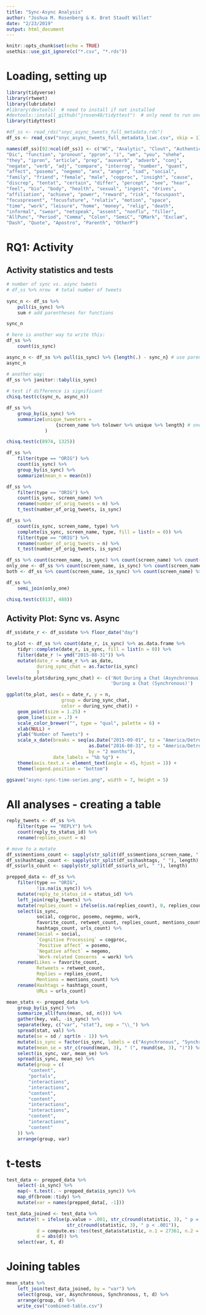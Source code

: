 ```yaml
---
title: "Sync-Async Analysis"
author: "Joshua M. Rosenberg & K. Bret Staudt Willet"
date: "2/23/2019"
output: html_document
---
```


```r
knitr::opts_chunk$set(echo = TRUE)
usethis::use_git_ignore(c("*.csv", "*.rds"))
```

# Loading, setting up

```r
library(tidyverse)
library(rtweet)
library(lubridate)
#library(devtools)  # need to install if not installed
#devtools::install_github("jrosen48/tidyttest")  # only need to run once
library(tidyttest)

#df_ss <- read_rds("snyc_async_tweets_full_metadata.rds")
df_ss <- read_csv("snyc_async_tweets_full_metadata_liwc.csv", skip = 1)

names(df_ss)[92:ncol(df_ss)] <- c("WC", "Analytic", "Clout", "Authentic", "Tone", "WPS", "Sixltr", 
"Dic", "function", "pronoun", "ppron", "i", "we", "you", "shehe", 
"they", "ipron", "article", "prep", "auxverb", "adverb", "conj", 
"negate", "verb", "adj", "compare", "interrog", "number", "quant", 
"affect", "posemo", "negemo", "anx", "anger", "sad", "social", 
"family", "friend", "female", "male", "cogproc", "insight", "cause", 
"discrep", "tentat", "certain", "differ", "percept", "see", "hear", 
"feel", "bio", "body", "health", "sexual", "ingest", "drives", 
"affiliation", "achieve", "power", "reward", "risk", "focuspast", 
"focuspresent", "focusfuture", "relativ", "motion", "space", 
"time", "work", "leisure", "home", "money", "relig", "death", 
"informal", "swear", "netspeak", "assent", "nonflu", "filler", 
"AllPunc", "Period", "Comma", "Colon", "SemiC", "QMark", "Exclam", 
"Dash", "Quote", "Apostro", "Parenth", "OtherP")

```

# RQ1: Activity

## Activity statistics and tests

```r
# number of sync vs. async tweets
# df_ss %>% nrow  # total number of tweets
 
sync_n <- df_ss %>% 
    pull(is_sync) %>%
    sum # add parentheses for functions

sync_n

# here is another way to write this:
df_ss %>% 
    count(is_sync)

async_n <- df_ss %>% pull(is_sync) %>% {length(.) - sync_n} # use parentheses here
async_n

# another way:
df_ss %>% janitor::tabyl(is_sync)
    
# test if difference is significant
chisq.test(c(sync_n, async_n))

df_ss %>% 
    group_by(is_sync) %>% 
    summarize(unique_tweeters =
                  {screen_name %>% tolower %>% unique %>% length} # one way may be to mutate the variable to be formatted the way you need it to before you get to the summarize
              )

chisq.test(c(8974, 1325))

df_ss %>% 
    filter(type == "ORIG") %>% 
    count(is_sync) %>% 
    group_by(is_sync) %>% 
    summarize(mean_n = mean(n))

df_ss %>% 
    filter(type == "ORIG") %>% 
    count(is_sync, screen_name) %>% 
    rename(number_of_orig_tweets = n) %>%  
    t_test(number_of_orig_tweets, is_sync)

df_ss %>% 
    count(is_sync, screen_name, type) %>% 
    complete(is_sync, screen_name, type, fill = list(n = 0)) %>% 
    filter(type == "ORIG") %>% 
    rename(number_of_orig_tweets = n) %>%  
    t_test(number_of_orig_tweets, is_sync)

df_ss %>% count(screen_name, is_sync) %>% count(screen_name) %>% count(n) 
only_one <- df_ss %>% count(screen_name, is_sync) %>% count(screen_name) %>% filter(n == 1)
both <- df_ss %>% count(screen_name, is_sync) %>% count(screen_name) %>% filter(n == 2)

df_ss %>% 
    semi_join(only_one)

chisq.test(c(8137, 488))
```

## Activity Plot: Sync vs. Async

```r
df_ss$date_r <- df_ss$date %>% floor_date("day")

to_plot <- df_ss %>% count(date_r, is_sync) %>% as.data.frame %>%
    tidyr::complete(date_r, is_sync, fill = list(n = 0)) %>%
    filter(date_r != ymd("2015-08-31")) %>%
    mutate(date_r = date_r %>% as_date,
           during_sync_chat = as.factor(is_sync)
           ) 
levels(to_plot$during_sync_chat) <- c('Not During a Chat (Asynchronous)',
                                      'During a Chat (Synchronous)')

ggplot(to_plot, aes(x = date_r, y = n,
                    group = during_sync_chat,
                    color = during_sync_chat)) +
    geom_point(size = 1.25) +
    geom_line(size = .7) +
    scale_color_brewer("", type = "qual", palette = 6) +
    xlab(NULL) +
    ylab("Number of Tweets") +
    scale_x_date(breaks = seq(as.Date("2015-09-01", tz = "America/Detroit"),
                              as.Date("2016-08-31", tz = "America/Detroit"),
                              by = "2 months"),
                 date_labels = "%b %g") +
    theme(axis.text.x = element_text(angle = 45, hjust = 1)) +
    theme(legend.position = "bottom")

ggsave("async-sync-time-series.png", width = 7, height = 5)
```

# All analyses - creating a table

```r
reply_tweets <- df_ss %>% 
    filter(type == "REPLY") %>% 
    count(reply_to_status_id) %>% 
    rename(replies_count = n)

# move to a mutate
df_ss$mentions_count <- sapply(str_split(df_ss$mentions_screen_name, " "), length) 
df_ss$hashtags_count <- sapply(str_split(df_ss$hashtags, " "), length)
df_ss$urls_count <- sapply(str_split(df_ss$urls_url, " "), length)

prepped_data <- df_ss %>% 
    filter(type == "ORIG",
           !is.na(is_sync)) %>% 
    mutate(reply_to_status_id = status_id) %>% 
    left_join(reply_tweets) %>% 
    mutate(replies_count = ifelse(is.na(replies_count), 0, replies_count)) %>% 
    select(is_sync,
           social, cogproc, posemo, negemo, work,
           favorite_count, retweet_count, replies_count, mentions_count,
           hashtags_count, urls_count) %>% 
    rename(Social = social,
           `Cognitive Processing` = cogproc,
           `Positive affect` = posemo,
           `Negative affect` = negemo,
           `Work-related Concerns` = work) %>% 
    rename(Likes = favorite_count,
           Retweets = retweet_count,
           Replies = replies_count,
           Mentions = mentions_count) %>% 
    rename(Hashtags = hashtags_count,
           URLs = urls_count)

mean_stats <- prepped_data %>% 
    group_by(is_sync) %>% 
    summarize_all(funs(mean, sd, n())) %>% 
    gather(key, val, -is_sync) %>% 
    separate(key, c("var", "stat"), sep = "\\_") %>% 
    spread(stat, val) %>% 
    mutate(se = sd / sqrt(n - 1)) %>% 
    mutate(is_sync = factor(is_sync, labels = c("Asynchronous", "Synchronous"))) %>% 
    mutate(mean_se = str_c(round(mean, 3), " (", round(se, 3), ")")) %>% 
    select(is_sync, var, mean_se) %>% 
    spread(is_sync, mean_se) %>% 
    mutate(group = c(
        "content",
        "portals",
        "interactions",
        "interactions",
        "content",
        "content",
        "interactions",
        "interactions", 
        "content", 
        "interactions",
        "content"
    )) %>% 
    arrange(group, var)
```

# t-tests

```r
test_data <- prepped_data %>% 
    select(-is_sync) %>% 
    map(~ t.test(. ~ prepped_data$is_sync)) %>% 
    map_df(broom::tidy) %>% 
    mutate(var = names(prepped_data[, -1]))

test_data_joined <- test_data %>% 
    mutate(t = ifelse(p.value > .001, str_c(round(statistic, 3), " p = (", round(p.value, 3), ")"),
                      str_c(round(statistic, 3), " p < .001")),
           d = compute.es::tes(test_data$statistic, n.1 = 27361, n.2 = 8744, verbose = F)$d,
           d = abs(d)) %>% 
    select(var, t, d)
```

# Joining tables

```r
mean_stats %>% 
    left_join(test_data_joined, by = "var") %>% 
    select(group, var, Asynchronous, Synchronous, t, d) %>% 
    arrange(group, d) %>% 
    write_csv("combined-table.csv")
```